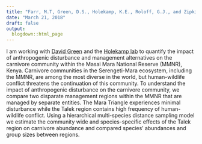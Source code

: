 ```yaml
---
title: "Farr, M.T, Green, D.S., Holekamp, K.E., Roloff, G.J., and Zipkin, E.F. (In Review after Revision) Multi-species hierarchical modeling reveals variable responses of African carnivores to management alternatives. Ecological Applications."
date: "March 21, 2018"
draft: false
output:
  blogdown::html_page
---
```


I am working with [David Green](http://inr.oregonstate.edu/people/david-green) and the [Holekamp lab](http://www.holekamplab.org/) to quantify the impact of anthropogenic disturbance and management alternatives on the carnivore community within the Masai Mara National Reserve (MMNR), Kenya. Carnivore communities in the Serengeti-Mara ecosystem, including the MMNR, are among the most diverse in the world, but human-wildlife conflict threatens the continuation of this community. To understand the impact of anthropogenic disturbance on the carnivore community, we compare two disparate management regions within the MMNR that are managed by separate entities. The Mara Triangle experiences minimal disturbance while the Talek region contains high frequency of human-wildlife conflict. Using a hierarchical multi-species distance sampling model we estimate the community wide and species-specific effects of the Talek region on carnivore abundance and compared species’ abundances and group sizes between regions.
